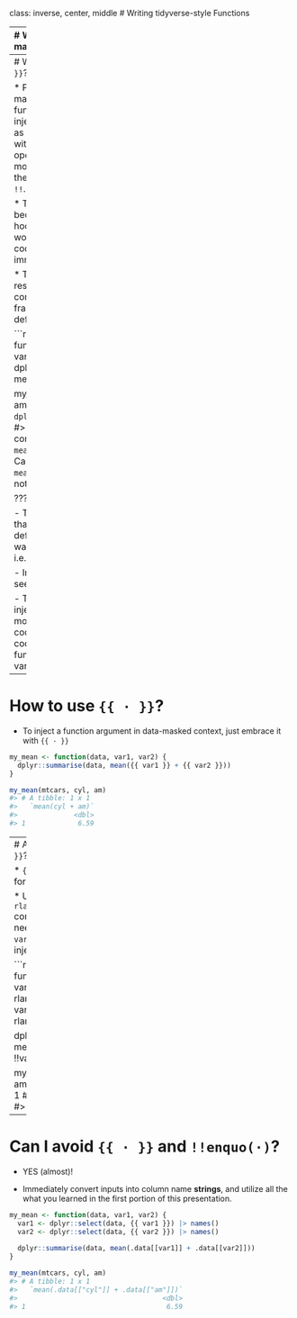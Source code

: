 class: inverse, center, middle
# Writing tidyverse-style Functions

---
# What is data-masking?

.pull-left[
* Data-masking is a distinctive feature of R whereby programming is performed directly on a data set, with columns defined as normal objects.
]

.pull-right[
* While data-masking makes it easy to program interactively with data frames, it makes it harder to create functions.
]

```r
# Unmasked programming
mean(mtcars$cyl + mtcars$am)
#> [1] 6.59375

# Referring to columns is an error - Where is the data?
mean(cyl + am)
#> Error in mean(cyl + am): object 'cyl' not found

# Data-masking
with(mtcars, mean(cyl + am))
#> [1] 6.59375
```

---
# Why do I need `{{ · }}`?

* Passing data-masked arguments to functions requires injection (also known as quasiquotation) with the embracing operator `{{ · }}` or, in more complex cases, the injection operator `!!`.

* This is needed because under the hood data-masking works by defusing R code to prevent its immediate evaluation.

* The defused code is resumed later on in a context where data frame columns are defined.

```r
my_mean <- function(data, var1, var2) {
  dplyr::summarise(data, mean(var1 + var2))
}

my_mean(mtcars, cyl, am)
#> Error in `dplyr::summarise()`:
#> ! Problem while computing `..1 = mean(var1 + var2)`.
#> Caused by error in `mean()`:
#> ! object 'cyl' not found
```

???

- The problem here is that `summarise()` defuses the R code it was supplied, i.e. mean(var1 + var2). 

- Instead we want it to see mean(cyl + am). 

- This is why we need injection, we need to modify that piece of code by injecting the code supplied to the function in place of var1 and var2.

---
# How to use `{{ · }}`?

* To inject a function argument in data-masked context, just embrace it with `{{ · }}`

```r
my_mean <- function(data, var1, var2) {
  dplyr::summarise(data, mean({{ var1 }} + {{ var2 }}))
}

my_mean(mtcars, cyl, am)
#> # A tibble: 1 x 1
#>   `mean(cyl + am)`
#>              <dbl>
#> 1             6.59
```

---
# Alternatives to `{{ · }}`?

* `{{ · }}` is a shortcut for `!!enquo(·)`

* Use the `!!` and `rlang::enquo(·)` combination when you need to pass `var1` and `var2` around before it's injected.

```r
my_mean <- function(data, var1, var2) {
  var1_quo <- rlang::enquo(var1)
  var2_quo <- rlang::enquo(var2)
  
  dplyr::summarise(data, mean(!!var1_quo + !!var2_quo))
}

my_mean(mtcars, cyl, am)
#> # A tibble: 1 x 1
#>   `mean(cyl + am)`
#>              <dbl>
#> 1             6.59
```

---
# Can I avoid `{{ · }}` and `!!enquo(·)`?

* YES (almost)!

* Immediately convert inputs into column name **strings**, and utilize all the what you learned in the first portion of this presentation.

```r
my_mean <- function(data, var1, var2) {
  var1 <- dplyr::select(data, {{ var1 }}) |> names()
  var2 <- dplyr::select(data, {{ var2 }}) |> names()
  
  dplyr::summarise(data, mean(.data[[var1]] + .data[[var2]]))
}

my_mean(mtcars, cyl, am)
#> # A tibble: 1 x 1
#>   `mean(.data[["cyl"]] + .data[["am"]])`
#>                                    <dbl>
#> 1                                   6.59
```